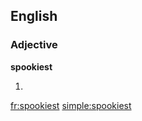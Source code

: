 ==English==

===Adjective===
'''spookiest'''

# {{superlative of|spooky}}

[[fr:spookiest]]
[[simple:spookiest]]